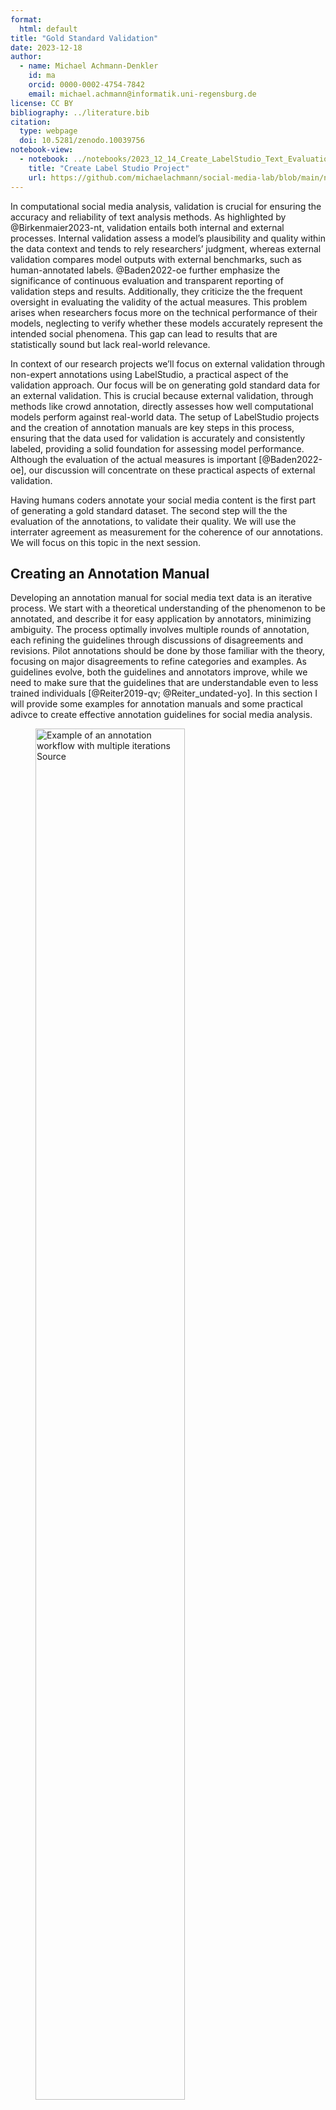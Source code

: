 ```yaml
---
format: 
  html: default
title: "Gold Standard Validation"    
date: 2023-12-18
author:
  - name: Michael Achmann-Denkler
    id: ma
    orcid: 0000-0002-4754-7842
    email: michael.achmann@informatik.uni-regensburg.de
license: CC BY
bibliography: ../literature.bib
citation:
  type: webpage
  doi: 10.5281/zenodo.10039756
notebook-view:
  - notebook: ../notebooks/2023_12_14_Create_LabelStudio_Text_Evaluation.ipynb 
    title: "Create Label Studio Project"
    url: https://github.com/michaelachmann/social-media-lab/blob/main/notebooks/2023_12_14_Create_LabelStudio_Text_Evaluation.ipynb
---
```


In computational social media analysis, validation is crucial for ensuring the accuracy and reliability of text analysis methods. As highlighted by @Birkenmaier2023-nt, validation entails both internal and external processes. Internal validation assess a model's plausibility and quality within the data context and tends to rely researchers' judgment, whereas external validation compares model outputs with external benchmarks, such as human-annotated labels. @Baden2022-oe further emphasize the significance of continuous evaluation and transparent reporting of validation steps and results. Additionally, they criticize the the frequent oversight in evaluating the validity of the actual measures. This problem arises when researchers focus more on the technical performance of their models, neglecting to verify whether these models accurately represent the intended social phenomena. This gap can lead to results that are statistically sound but lack real-world relevance.

In context of our research projects we'll focus on external validation through non-expert annotations using LabelStudio, a practical aspect of the validation approach. Our focus will be on generating gold standard data for an external validation. This is crucial because external validation, through methods like crowd annotation, directly assesses how well computational models perform against real-world data. The setup of LabelStudio projects and the creation of annotation manuals are key steps in this process, ensuring that the data used for validation is accurately and consistently labeled, providing a solid foundation for assessing model performance. Although the evaluation of the actual measures is important [@Baden2022-oe], our discussion will concentrate on these practical aspects of external validation.

Having humans coders annotate your social media content is the first part of generating a gold standard dataset. The second step will the the evaluation of the annotations, to validate their quality. We will use the interrater agreement as measurement for the coherence of our annotations. We will focus on this topic in the next session.

## Creating an Annotation Manual
Developing an annotation manual for social media text data is an iterative process. We start with a theoretical understanding of the phenomenon to be annotated, and describe it for easy application by annotators, minimizing ambiguity. The process optimally involves multiple rounds of annotation, each refining the guidelines through discussions of disagreements and revisions. Pilot annotations should be done by those familiar with the theory, focusing on major disagreements to refine categories and examples. As guidelines evolve, both the guidelines and annotators improve, while we need to make sure that the guidelines that are understandable even to less trained individuals [@Reiter2019-qv; @Reiter_undated-yo]. In this section I will provide some examples for annotation manuals and some practical adivce to create effective annotation guidelines for social media analysis.

![Example of an annotation workflow with multiple iterations [Source](https://nilsreiter.de/blog/2017/howto-annotation)](/images/annotation-workflow.png){width=75%}

Practically speaking, get started by creating a document which can be shared online, e.g. on [Google Docs](https://docs.google.com/) or [CodiMD](https://md.digitalhumanities.io/). I suggest to structure you document as follows:

```
.
├── Introduction
│   ├── Outline the research project:
│   │   ├── What is your goal?
│   │   └── Why do you need the help of annotators?
│   ├── What can annotators expect?
│   └── How are they being reimbursed? 
├── Overview of all steps, e.g.
│   ├── How and where to register
│   └── When to act
├── Software Manual (LabelStudio HowTo)
│   ├── Annotation Interface
│   └── Keyboard Shortcuts
├── Introduction to Variables
│   ├── Definition for each variable / Values
│   └── Instructions for each variable / Values
└── Examples for each Variable
    ├── Positive Examples
    └── Negative Examples
```

Make use of tables, images and formatting to guide the attention of the readers to the right places. Put emphasize on the most important parts of the annotation manual to gain good quality annotations. I have created several annotation projects in the past. The quality of the manuals started evolving as well. Take a look at the examples for a better understanding of good formatting and how to present examples to your annotators:

* [Coding categories for images (German)](https://md.digitalhumanities.io/s/CW3TLUz5V)
* [Coding policy issues for text (German)](https://md.digitalhumanities.io/s/mMe--msnX)
* [Coding multiple content variables for text (German)](https://md.digitalhumanities.io/s/qemlDtXK0)

Based on my personal experience I would recommend to:

1. Focus on few variables per annotation project, due to two reasons: On the one hand it is easiert to read a short annotation manual for one or few variables and then keep annotating. We do not need to keep switching between tasks and thus to look up the definition of the one or the other variable again and again. On the other hand the software which we are going to use (LabelStudio) has a neat keyboard shortcut feature: This enables annotators to quickle select values by pressing buttons on their keyboard. The less options, the better shortcuts can be used (and remembered).
2. Generally speaking: Less is more. Keep the amount of variables low. Stick to one modality at a time. Keep the total amount of annotations per annotator at a manageable level (e.g. 2-3 hours of work) and ask the participants to take breaks when coding! 
3. Through my annotations B.A. Students reached consistently lower annotation quality than M.A. / M.Sc. students. 
4. To improve the quality I have experimented with Google Forms and generated a quiz. We can provide the correct solutions to questions, ask future annotators to take the quiz and they will receive some feedback on a test round of coding before starting the actual project. 
5. In another approach to improve the quality I asked to participants first code a small subsets and take a qualitative look at the results. I gave feedback and resolved conflicts before adding the annotators to my actual project.

:::{.column-page}
![A negative example: This annotation interface, based on @Hasler2021-gg, slows the annotation process down: Keyboard shortcuts cannot be used efficiently.](/images/labelstudio.png)
:::

## Setup an annotation project
We are going to use [Label Studio](https://labelstud.io/) as an annotation interface. While we do not need to use a specialized software, Label Studio makes the process of setting up annotation projects, inviting and organizing annotators, and the actual annotation a lot easier. A low resource alternative to specialized annotation software is Excel: Convert your text DataFrame to an Excel sheet, delete all but the text columns, add columns for your variables, and write a detailed annotation manual for your coders how to fill in your Excel sheet. These steps are easy to reproduce and quick to implement, yet the specialized software makes sure that annotator input follows your standard as you may define a detailed interface, it shuffles the order of annotations, and it offers keyboard shortcuts to speed up annotations. Additionally (when using the Enterprise version which is free for researchers), it tracks time spent on annotations and calculates first scores to estimate interrater reliability. [My Medium story "How to Accelerate your Annotation Process for Visual Social Media Analysis with Label Studio"](https://achmann.dev/how-to-accelerate-your-annotation-process-for-visual-social-media-analysis-with-label-studio-24c980a909f6) goes into more detail.

For our seminar, we are going to use a self-hosted version of Label Studio. The biggest draw back is the limitation of one annotation per document. We can, however, overcome this limitation by setting up the same project three times and calculating  interrater agreement measures ourselves (we are, of course, going to use standardized measures like Cohen's $\kappa$, see [Agreement & Evaluation](/evaluation/agreement.qmd)).

### Setup a Label Studio project
The [Label Studio Text Evaluation Notebook](https://github.com/michaelachmann/social-media-lab/blob/main/notebooks/2023_12_14_Create_LabelStudio_Text_Evaluation.ipynb) guides you step by step through the automated creation of a labelstudio project:

{{< embed ../notebooks/2023_12_14_Create_LabelStudio_Text_Evaluation.ipynb echo=true >}}

### Designing an Interface
While the above notebook contains some logic to algorithmically generate a simple annotation interface, I recommend to customize your interface using the [Interface XML Tags](https://labelstud.io/tags) and CSS. In order to change the interface, open your project and click on *Settings*. 

![The *Settings* button in the top-right corner of annotation projects.](/images/ls-settings.png){width="50%"}

Next, select the *Labeling Interface* section and switch to code view. Here we can modify the interface using the custom Label Studio XML in a manner similar to HTML pages. 

![The *Labeling Interface* in the project settings](/images/ls-interface-settings.png)

When workig with Text the next tag is essential:

```XML
<Text name="Text" value="$Text"/>
```

Here we define a `Text` tag with the name `Text`, prefilled with the content of the `Text` column of the previously uploaded DataFrame, through the `$Text` placeholder. If you wanted to e.g. fill the tag with the `identifier` column set `value="$identifier"`. 

Here is an example of a clear and simple coding interface that I used in a past project:

![An example of a labeling interface for political communication.](/images/ls-interface.png){width=75%}

::: {.callout-note}
Note the *Unsure* option: It is good practice to offer annotators a fallback option in case of uncertainty. These uncertainties can, at a later stage, be resolved, e.g. through an expert review.
:::


And the XML / CSS code for the interface:

```xml
<View>
   <Style> .caption { background: white; padding: 10px; border-radius: 5px; font-size:medium; max-width:728px; margin:auto;}</Style>
  <Style> .interface {padding: 20px; margin: auto;}</Style>
  <View className="caption">
   <Text name="Text" value="$Text"/>
  </View>
  <View style="display:flex; box-shadow: 2px 2px 5px #999; padding: 5px; border-radius: 5px; max-width:680px; margin: auto; margin-top: 2em;">
    <View className="interface">
<Header value="Positioning" /><Choices name="Positioning" choice="single" toName="Text"><Choice value="True" /><Choice value="False" selected="true" /><Choice value="Unsure" /></Choices>
    </View>
    <View className="interface">
      <Header value="Call to Action" /><Choices name="Call to Action" showInline="false" choice="single" toName="Text"><Choice value="True" /><Choice value="False" selected="true"  /><Choice value="Unsure" /></Choices>
    </View>
    <View className="interface">
      <Header value="Documenation" /><Choices name="Documentation" showInline="false" choice="single" toName="Text"><Choice value="True" /><Choice value="False" selected="true"  /><Choice value="Unsure" /></Choices>
    </View>
    <View className="interface">
      <Header value="Unleserlich" /><Choices name="OCR" showInline="false" choice="single" toName="Text"><Choice value="True" /><Choice value="False" selected="true"  /><Choice value="Unsure" selected="false" style="visibility:hidden;"/></Choices>
    </View>
  </View>
    </View>
```

::: {.callout-tip}
Give it a try to design an interface [with the help of ChatGPT](https://chat.openai.com/share/9a7ef2e4-5a5d-423d-a458-31ef830b5bbc)! Beware, the linked chat generated a mediocre solution: Some `style` tags are not being applied, yet the interface is fully functional and looks better than the standard interface. Generating an optimal interface takes time, both in conversation with ChatGPT, and from scratch.
:::

Overall, the provided notebook and examples offer various options to export your social media data to label studio and to create a custom interface for your annotation project. It is, as outlined in the [creating an annotation manual](#creating-an-annotation-manual), important to test the annotation manual **and** the annotation interface through multiple iterations. Make use of your project teams here!


## Collect Annotations

The annotation manual is written, the data has been added to a label studio project, the manual and interface have both been tested and improved through several iterations: Now you are ready to invite annotators to your project! In context of our research seminar we aim at non-expert annotators. We may make use of our "Versuchspersonenstunden" (*participant hours*) system, thus we may hire students as annotators. For each hour of participation, their receive one participant hours. An ideal annotation project in this context should not exceed two hours! The [uni website](https://www.uni-regensburg.de/sprache-literatur-kultur/medieninformatik/studium/versuchspersonenstunden/index.html) offers all information on participant hours. Additionally, members from each group are welcome to participate in the other's annotation projects, allowing for mutual exchange of participation.

## Conclusion
@Baden2022-oe and @Birkenmaier2023-nt provide sound arguments for the need of validation when working with methods of computational text analysis. This chapter outlined the first practical steps towards an external validation of computational classifications: Creating an annotation manual, and setting up an annotation project. In the next session, we will take a look at the actual evaluation of computational classifications: First we are going to evaluate the quality of our human annotations through interrater agreement measurements. In an intermediary step we will derive ground truth data through majority decisions (following a common practiceto improve the quality of the final dataset [@Davani2022-nu]), before calculating the evaluation metrics (accuracy, refall, F1-scores) for our model comparing the gold standard dataset with the computational annotations. 